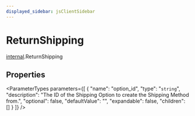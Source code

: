 ```yaml
---
displayed_sidebar: jsClientSidebar
---
```



# ReturnShipping

[internal](../../modules/internal.mdx).ReturnShipping

## Properties

<ParameterTypes parameters={[
  {
    "name": "option_id",
    "type": "`string`",
    "description": "The ID of the Shipping Option to create the Shipping Method from.",
    "optional": false,
    "defaultValue": "",
    "expandable": false,
    "children": []
  }
]} />
